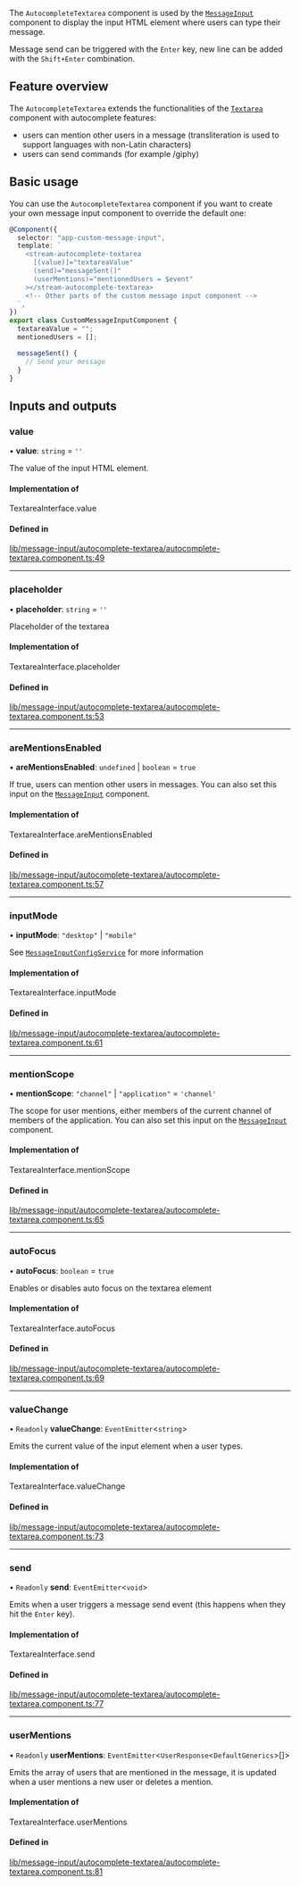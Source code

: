 The `AutocompleteTextarea` component is used by the [`MessageInput`](./MessageInputComponent.mdx) component to display the input HTML element where users can type their message.

Message send can be triggered with the `Enter` key, new line can be added with the `Shift+Enter` combination.

## Feature overview

The `AutocompleteTextarea` extends the functionalities of the [`Textarea`](./TextareaComponent.mdx) component with autocomplete features:

- users can mention other users in a message (transliteration is used to support languages with non-Latin characters)
- users can send commands (for example /giphy)

## Basic usage

You can use the `AutocompleteTextarea` component if you want to create your own message input component to override the default one:

```typescript
@Component({
  selector: "app-custom-message-input",
  template: `
    <stream-autocomplete-textarea
      [(value)]="textareaValue"
      (send)="messageSent()"
      (userMentions)="mentionedUsers = $event"
    ></stream-autocomplete-textarea>
    <!-- Other parts of the custom message input component -->
  `,
})
export class CustomMessageInputComponent {
  textareaValue = "";
  mentionedUsers = [];

  messageSent() {
    // Send your message
  }
}
```

[//]: # "Start of generated content"
## Inputs and outputs 


### value

• **value**: `string` = `''`

The value of the input HTML element.

#### Implementation of

TextareaInterface.value

#### Defined in

[lib/message-input/autocomplete-textarea/autocomplete-textarea.component.ts:49](https://github.com/GetStream/stream-chat-angular/blob/c69ddec/projects/stream-chat-angular/src/lib/message-input/autocomplete-textarea/autocomplete-textarea.component.ts#L49)

___

### placeholder

• **placeholder**: `string` = `''`

Placeholder of the textarea

#### Implementation of

TextareaInterface.placeholder

#### Defined in

[lib/message-input/autocomplete-textarea/autocomplete-textarea.component.ts:53](https://github.com/GetStream/stream-chat-angular/blob/c69ddec/projects/stream-chat-angular/src/lib/message-input/autocomplete-textarea/autocomplete-textarea.component.ts#L53)

___

### areMentionsEnabled

• **areMentionsEnabled**: `undefined` \| `boolean` = `true`

If true, users can mention other users in messages. You can also set this input on the [`MessageInput`](./MessageInputComponent.mdx/#inputs-and-outputs) component.

#### Implementation of

TextareaInterface.areMentionsEnabled

#### Defined in

[lib/message-input/autocomplete-textarea/autocomplete-textarea.component.ts:57](https://github.com/GetStream/stream-chat-angular/blob/c69ddec/projects/stream-chat-angular/src/lib/message-input/autocomplete-textarea/autocomplete-textarea.component.ts#L57)

___

### inputMode

• **inputMode**: ``"desktop"`` \| ``"mobile"``

See [`MessageInputConfigService`](../services/MessageInputConfigService.mdx) for more information

#### Implementation of

TextareaInterface.inputMode

#### Defined in

[lib/message-input/autocomplete-textarea/autocomplete-textarea.component.ts:61](https://github.com/GetStream/stream-chat-angular/blob/c69ddec/projects/stream-chat-angular/src/lib/message-input/autocomplete-textarea/autocomplete-textarea.component.ts#L61)

___

### mentionScope

• **mentionScope**: ``"channel"`` \| ``"application"`` = `'channel'`

The scope for user mentions, either members of the current channel of members of the application. You can also set this input on the [`MessageInput`](./MessageInputComponent.mdx/#inputs-and-outputs) component.

#### Implementation of

TextareaInterface.mentionScope

#### Defined in

[lib/message-input/autocomplete-textarea/autocomplete-textarea.component.ts:65](https://github.com/GetStream/stream-chat-angular/blob/c69ddec/projects/stream-chat-angular/src/lib/message-input/autocomplete-textarea/autocomplete-textarea.component.ts#L65)

___

### autoFocus

• **autoFocus**: `boolean` = `true`

Enables or disables auto focus on the textarea element

#### Implementation of

TextareaInterface.autoFocus

#### Defined in

[lib/message-input/autocomplete-textarea/autocomplete-textarea.component.ts:69](https://github.com/GetStream/stream-chat-angular/blob/c69ddec/projects/stream-chat-angular/src/lib/message-input/autocomplete-textarea/autocomplete-textarea.component.ts#L69)

___

### valueChange

• `Readonly` **valueChange**: `EventEmitter`<`string`\>

Emits the current value of the input element when a user types.

#### Implementation of

TextareaInterface.valueChange

#### Defined in

[lib/message-input/autocomplete-textarea/autocomplete-textarea.component.ts:73](https://github.com/GetStream/stream-chat-angular/blob/c69ddec/projects/stream-chat-angular/src/lib/message-input/autocomplete-textarea/autocomplete-textarea.component.ts#L73)

___

### send

• `Readonly` **send**: `EventEmitter`<`void`\>

Emits when a user triggers a message send event (this happens when they hit the `Enter` key).

#### Implementation of

TextareaInterface.send

#### Defined in

[lib/message-input/autocomplete-textarea/autocomplete-textarea.component.ts:77](https://github.com/GetStream/stream-chat-angular/blob/c69ddec/projects/stream-chat-angular/src/lib/message-input/autocomplete-textarea/autocomplete-textarea.component.ts#L77)

___

### userMentions

• `Readonly` **userMentions**: `EventEmitter`<`UserResponse`<`DefaultGenerics`\>[]\>

Emits the array of users that are mentioned in the message, it is updated when a user mentions a new user or deletes a mention.

#### Implementation of

TextareaInterface.userMentions

#### Defined in

[lib/message-input/autocomplete-textarea/autocomplete-textarea.component.ts:81](https://github.com/GetStream/stream-chat-angular/blob/c69ddec/projects/stream-chat-angular/src/lib/message-input/autocomplete-textarea/autocomplete-textarea.component.ts#L81)

[//]: # "End of generated content"
